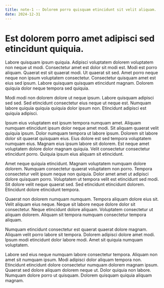 ```yaml
---
title: note-1 -- Dolorem porro quisquam etincidunt sit velit aliquam.
date: 2024-12-31
---
```


# Est dolorem porro amet adipisci sed etincidunt quiquia.

Labore quisquam ipsum quiquia. Adipisci voluptatem dolorem voluptatem non neque ut modi. Consectetur amet est dolor sit
modi est. Modi est porro aliquam. Quaerat est sit quaerat modi. Ut quaerat sit sed. Amet porro neque neque non ipsum
voluptatem consectetur. Consectetur quisquam amet est eius sed ipsum. Labore quisquam quisquam etincidunt magnam.
Dolorem quiquia dolor neque tempora sed quiquia.

Modi modi non dolorem dolore ut neque ipsum. Labore quisquam adipisci sed sed. Sed etincidunt consectetur eius neque ut
neque est. Numquam labore quiquia quiquia quiquia dolor ipsum non. Etincidunt adipisci est quiquia adipisci.

Ipsum eius voluptatem est ipsum tempora numquam amet. Aliquam numquam etincidunt ipsum dolor neque amet modi. Sit
aliquam quaerat velit quiquia ipsum. Dolor numquam tempora ut labore ipsum. Dolorem sit labore dolor sit quaerat
quisquam eius. Eius dolore est sed tempora voluptatem numquam eius. Magnam eius ipsum labore sit dolorem. Est neque amet
voluptatem dolore dolor magnam quiquia. Velit consectetur consectetur etincidunt porro. Quiquia ipsum eius aliquam sit
etincidunt.

Amet neque quiquia etincidunt. Magnam voluptatem numquam dolore dolorem. Numquam consectetur quaerat voluptatem non
porro. Tempora consectetur velit ipsum neque non quiquia. Dolor amet amet ut adipisci dolore quisquam porro. Voluptatem
ut tempora velit est etincidunt sed modi. Sit dolore velit neque quaerat sed. Sed etincidunt etincidunt dolorem.
Etincidunt dolore etincidunt tempora.

Quaerat non dolorem numquam numquam. Tempora aliquam dolore eius sit. Velit aliquam eius neque. Neque sit labore neque
dolore dolor sit consectetur. Neque etincidunt dolore aliquam. Voluptatem consectetur ut aliquam dolorem. Aliquam sit
tempora numquam consectetur tempora aliquam.

Numquam etincidunt consectetur est quaerat quaerat dolore magnam. Aliquam velit porro labore sit tempora. Dolorem
adipisci dolore amet modi. Ipsum modi etincidunt dolor labore modi. Amet sit quiquia numquam voluptatem.

Labore sed eius neque numquam labore consectetur tempora. Aliquam non amet sit numquam ipsum. Modi adipisci dolor
aliquam tempora non. Etincidunt etincidunt dolore consectetur numquam dolorem magnam ipsum. Quaerat sed dolore aliquam
dolorem neque ut. Dolor quiquia non labore. Numquam dolore porro ut quisquam. Dolorem quisquam quiquia aliquam magnam.
